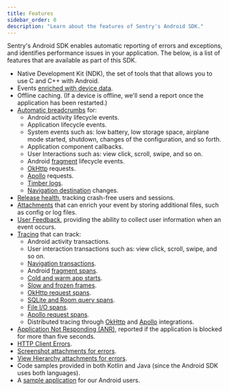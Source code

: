 ```yaml
---
title: Features
sidebar_order: 0
description: "Learn about the features of Sentry's Android SDK."
---
```


Sentry's Android SDK enables automatic reporting of errors and exceptions, and identifies performance issues in your application. The below, is a list of features that are available as part of this SDK.

- Native Development Kit (NDK), the set of tools that that allows you to use C and C++ with Android.
- Events [enriched with device data](/platforms/android/enriching-events/context/).
- Offline caching. (If a device is offline, we'll send a report once the application has been restarted.)
- [Automatic breadcrumbs](/platforms/android/enriching-events/breadcrumbs/#automatic-breadcrumbs) for:
  - Android activity lifecycle events.
  - Application lifecycle events.
  - System events such as: low battery, low storage space, airplane mode started, shutdown, changes of the configuration, and so forth.
  - Application component callbacks.
  - User Interactions such as: view click, scroll, swipe, and so on.
  - Android [fragment](/platforms/android/configuration/integrations/fragment/) lifecycle events.
  - [OkHttp](/platforms/android/configuration/integrations/okhttp/) requests.
  - [Apollo](/platforms/android/configuration/integrations/apollo/) requests.
  - [Timber logs](/platforms/android/configuration/integrations/timber/).
  - [Navigation destination](/platforms/android/configuration/integrations/navigation/) changes.
- [Release health](/product/releases/health/), tracking crash-free users and sessions.
- [Attachments](/platforms/android/enriching-events/attachments/) that can enrich your event by storing additional files, such as config or log files.
- [User Feedback](/platforms/android/enriching-events/user-feedback/), providing the ability to collect user information when an event occurs.
- [Tracing](/product/performance/) that can track:
    - Android activity transactions.
    - User interaction transactions such as: view click, scroll, swipe, and so on.
    - [Navigation transactions](/platforms/android/configuration/integrations/navigation/).
    - Android [fragment spans](/platforms/android/configuration/integrations/fragment/).
    - [Cold and warm app starts](/platforms/android/performance/instrumentation/automatic-instrumentation/#app-start-instrumentation).
    - [Slow and frozen frames](/platforms/android/performance/instrumentation/automatic-instrumentation/#slow-and-frozen-frames).
    - [OkHttp request spans](/platforms/android/configuration/integrations/okhttp/).
    - [SQLite and Room query spans](/platforms/android/configuration/integrations/room-and-sqlite/).
    - [File I/O spans](/platforms/android/configuration/integrations/file-io/).
    - [Apollo request spans](/platforms/android/configuration/integrations/apollo/).
    - Distributed tracing through [OkHttp](/platforms/android/configuration/integrations/okhttp/) and [Apollo](/platforms/android/configuration/integrations/apollo/) integrations.
- [Application Not Responding (ANR)](/platforms/android/configuration/app-not-respond/), reported if the application is blocked for more than five seconds.
- [HTTP Client Errors](/platforms/android/configuration/integrations/okhttp/#http-client-errors).
- [Screenshot attachments for errors](/platforms/android/enriching-events/screenshots/).
- [View Hierarchy attachments for errors](/platforms/android/enriching-events/viewhierarchy/).
- Code samples provided in both Kotlin and Java (since the Android SDK uses both languages).
- A [sample application](https://github.com/getsentry/sentry-java/tree/main/sentry-samples/sentry-samples-android) for our Android users.
